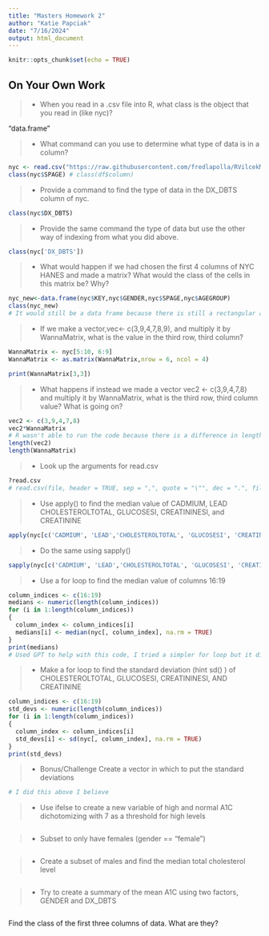 ```yaml
---
title: "Masters Homework 2"
author: "Katie Papciak"
date: "7/16/2024"
output: html_document
---
```


```r
knitr::opts_chunk$set(echo = TRUE)
```


## On Your Own Work

>- When you read in a .csv file into R, what class is the object that you read in (like nyc)?

"data.frame"

>- What command can you use to determine what type of data is in a column?

```r
nyc <- read.csv("https://raw.githubusercontent.com/fredlapolla/RVilcekMaster23/master/NYC_HANES_DIAB.csv")
class(nyc$SPAGE) # class(df$column)
```


>- Provide a command to find the type of data in the DX_DBTS column of nyc. 

```r
class(nyc$DX_DBTS)
```


>- Provide the same command the type of data but use the other way of indexing from what you did above. 

```r
class(nyc['DX_DBTS'])
```



>- What would happen if we had chosen the first 4 columns of NYC HANES and made a matrix? What would the class of the cells in this matrix be? Why?

```r
nyc_new<-data.frame(nyc$KEY,nyc$GENDER,nyc$SPAGE,nyc$AGEGROUP)
class(nyc_new)
# It would still be a data frame because there is still a rectangular array of numbers with rows and columns, only difference is this matrix has less columns than the original "nyc" and only consist of "integer" columns.

```


>- If we make a vector,vec<- c(3,9,4,7,8,9), and multiply it by WannaMatrix, what is the value in the third row, third column? 

```r
WannaMatrix <- nyc[5:10, 6:9]
WannaMatrix <- as.matrix(WannaMatrix,nrow = 6, ncol = 4)

print(WannaMatrix[3,3])


```



>- What happens if instead we made a vector vec2 <- c(3,9,4,7,8) and multiply it by WannaMatrix, what is the third row, third column value? What is going on? 

```r
vec2 <- c(3,9,4,7,8)
vec2*WannaMatrix
# R wasn't able to run the code because there is a difference in length of vectors between the two
length(vec2)
length(WannaMatrix)
```


>- Look up the arguments for read.csv

```r
?read.csv
# read.csv(file, header = TRUE, sep = ",", quote = "\"", dec = ".", fill = TRUE, comment.char = "", ...)
```


>- Use apply() to find the median value of CADMIUM, LEAD CHOLESTEROLTOTAL, GLUCOSESI, CREATININESI, and CREATININE

```r
apply(nyc[c('CADMIUM', 'LEAD','CHOLESTEROLTOTAL', 'GLUCOSESI', 'CREATININESI','CREATININE')], 2, median, na.rm = T)
```


>- Do the same using sapply()

```r
sapply(nyc[c('CADMIUM', 'LEAD','CHOLESTEROLTOTAL', 'GLUCOSESI', 'CREATININESI','CREATININE')], median, na.rm = T)
```


>- Use a for loop to find the median value of columns 16:19

```r
column_indices <- c(16:19)
medians <- numeric(length(column_indices))
for (i in 1:length(column_indices)) 
{
  column_index <- column_indices[i]
  medians[i] <- median(nyc[, column_index], na.rm = TRUE)
}
print(medians)
# Used GPT to help with this code, I tried a simpler for loop but it did not work.
```


>- Make a for loop to find the standard deviation (hint sd() ) of CHOLESTEROLTOTAL, GLUCOSESI, CREATININESI, AND CREATININE

```r
column_indices <- c(16:19)
std_devs <- numeric(length(column_indices))
for (i in 1:length(column_indices)) 
{
  column_index <- column_indices[i]
  std_devs[i] <- sd(nyc[, column_index], na.rm = TRUE)
}
print(std_devs)
```


>- Bonus/Challenge Create a vector in which to put the standard deviations 

```r
# I did this above I believe
```


>- Use ifelse to create a new variable of high and normal A1C dichotomizing with 7 as a threshold for high levels

```r

```


>- Subset to only have females (gender == "female")

```r

```


>- Create a subset of males and find the median total cholesterol level

```r

```


>- Try to create a summary of the mean A1C using two factors, GENDER and DX_DBTS

```r

```

Find the class of the first three columns of data. What are they?

```r

```

